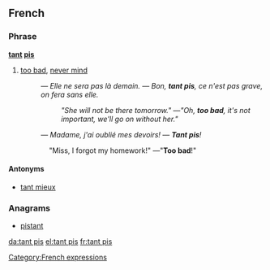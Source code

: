 ==French==

===Phrase===
'''[[tant]] [[pis]]'''

# [[too bad]], [[never mind]]
#: ''― Elle ne sera pas là demain. ― Bon, '''tant pis''', ce n'est pas grave, on fera sans elle.''
#:: ''"She will not be there tomorrow." ―"Oh, '''too bad''', it's not important, we'll go on without her."''
#: ''― Madame, j'ai oublié mes devoirs! ― '''Tant pis'''!''
:::: "Miss, I forgot my homework!" ―"'''Too bad'''!"

====Antonyms====
* [[tant mieux#French|tant mieux]]

===Anagrams===
* [[pistant#French|pistant]]

[[Category:French expressions]]

[[da:tant pis]]
[[el:tant pis]]
[[fr:tant pis]]